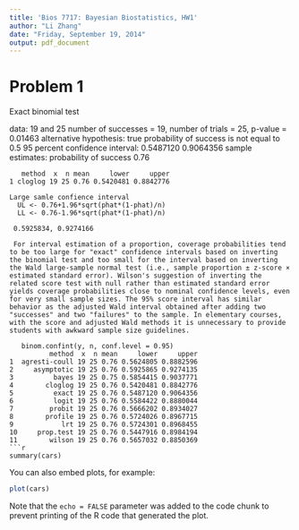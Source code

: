 ```yaml
---
title: 'Bios 7717: Bayesian Biostatistics, HW1'
author: "Li Zhang"
date: "Friday, September 19, 2014"
output: pdf_document
---
```

# Problem 1
  Exact binomial test

data:  19 and 25
number of successes = 19, number of trials = 25, p-value = 0.01463
alternative hypothesis: true probability of success is not equal to 0.5
95 percent confidence interval:
 0.5487120 0.9064356
sample estimates:
probability of success 
                  0.76 
                  
```{binom.cloglog(19,25,conf.level=0.95,methods=exact)}
   method  x  n mean     lower     upper
1 cloglog 19 25 0.76 0.5420481 0.8842776

Large samle confience interval
  UL <- 0.76+1.96*sqrt(phat*(1-phat)/n)
  LL <- 0.76-1.96*sqrt(phat*(1-phat)/n)
  
 0.5925834, 0.9274166
 
 For interval estimation of a proportion, coverage probabilities tend to be too large for "exact" confidence intervals based on inverting the binomial test and too small for the interval based on inverting the Wald large-sample normal test (i.e., sample proportion ± z-score × estimated standard error). Wilson's suggestion of inverting the related score test with null rather than estimated standard error yields coverage probabilities close to nominal confidence levels, even for very small sample sizes. The 95% score interval has similar behavior as the adjusted Wald interval obtained after adding two "successes" and two "failures" to the sample. In elementary courses, with the score and adjusted Wald methods it is unnecessary to provide students with awkward sample size guidelines. 
 
   binom.confint(y, n, conf.level = 0.95)
          method  x  n mean     lower     upper
1  agresti-coull 19 25 0.76 0.5624805 0.8882596
2     asymptotic 19 25 0.76 0.5925865 0.9274135
3          bayes 19 25 0.75 0.5854415 0.9037771
4        cloglog 19 25 0.76 0.5420481 0.8842776
5          exact 19 25 0.76 0.5487120 0.9064356
6          logit 19 25 0.76 0.5584422 0.8880044
7         probit 19 25 0.76 0.5666202 0.8934027
8        profile 19 25 0.76 0.5724026 0.8967715
9            lrt 19 25 0.76 0.5724301 0.8968455
10     prop.test 19 25 0.76 0.5447916 0.8984194
11        wilson 19 25 0.76 0.5657032 0.8850369
```r
summary(cars)
```

You can also embed plots, for example:

```r
plot(cars)
```

Note that the `echo = FALSE` parameter was added to the code chunk to prevent printing of the R code that generated the plot.

